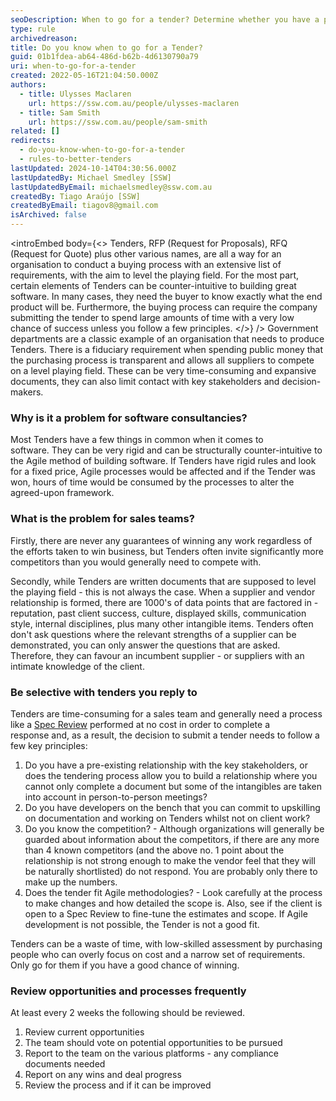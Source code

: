 ```yaml
---
seoDescription: When to go for a tender? Determine whether you have a pre-existing relationship with key stakeholders, know the competition, and if the tender fits Agile methodologies.
type: rule
archivedreason:
title: Do you know when to go for a Tender?
guid: 01b1fdea-ab64-486d-b62b-4d6130790a79
uri: when-to-go-for-a-tender
created: 2022-05-16T21:04:50.000Z
authors:
  - title: Ulysses Maclaren
    url: https://ssw.com.au/people/ulysses-maclaren
  - title: Sam Smith
    url: https://ssw.com.au/people/sam-smith
related: []
redirects:
  - do-you-know-when-to-go-for-a-tender
  - rules-to-better-tenders
lastUpdated: 2024-10-14T04:30:56.000Z
lastUpdatedBy: Michael Smedley [SSW]
lastUpdatedByEmail: michaelsmedley@ssw.com.au
createdBy: Tiago Araújo [SSW]
createdByEmail: tiagov8@gmail.com
isArchived: false
---
```


<introEmbed
  body={<>
Tenders, RFP (Request for Proposals), RFQ (Request for Quote) plus other various names, are all a way for an organisation to conduct a buying process with an extensive list of requirements, with the aim to level the playing field. For the most part, certain elements of Tenders can be counter-intuitive to building great software. In many cases, they need the buyer to know exactly what the end product will be. Furthermore, the buying process can require the company submitting the tender to spend large amounts of time with a very low chance of success unless you follow a few principles.
  </>}
/>
Government departments are a classic example of an organisation that needs to produce Tenders. There is a fiduciary requirement when spending public money that the purchasing process is transparent and allows all suppliers to compete on a level playing field. These can be very time-consuming and expansive documents, they can also limit contact with key stakeholders and decision-makers.

### Why is it a problem for software consultancies?

Most Tenders have a few things in common when it comes to software. They can be very rigid and can be structurally counter-intuitive to the Agile method of building software. If Tenders have rigid rules and look for a fixed price, Agile processes would be affected and if the Tender was won, hours of time would be consumed by the processes to alter the agreed-upon framework.

### What is the problem for sales teams?

Firstly, there are never any guarantees of winning any work regardless of the efforts taken to win business, but Tenders often invite significantly more competitors than you would generally need to compete with.

Secondly, while Tenders are written documents that are supposed to level the playing field - this is not always the case. When a supplier and vendor relationship is formed, there are 1000's of data points that are factored in - reputation, past client success, culture, displayed skills, communication style, internal disciplines, plus many other intangible items. Tenders often don't ask questions where the relevant strengths of a supplier can be demonstrated, you can only answer the questions that are asked. Therefore, they can favour an incumbent supplier - or suppliers with an intimate knowledge of the client.

### Be selective with tenders you reply to

Tenders are time-consuming for a sales team and generally need a process like a [Spec Review](/rules-to-better-specification-reviews) performed at no cost in order to complete a response and, as a result, the decision to submit a tender needs to follow a few key principles:

1. Do you have a pre-existing relationship with the key stakeholders, or does the tendering process allow you to build a relationship where you cannot only complete a document but some of the intangibles are taken into account in person-to-person meetings?
2. Do you have developers on the bench that you can commit to upskilling on documentation and working on Tenders whilst not on client work?
3. Do you know the competition? - Although organizations will generally be guarded about information about the competitors, if there are any more than 4 known competitors (and the above no. 1 point about the relationship is not strong enough to make the vendor feel that they will be naturally shortlisted) do not respond. You are probably only there to make up the numbers.
4. Does the tender fit Agile methodologies? - Look carefully at the process to make changes and how detailed the scope is. Also, see if the client is open to a Spec Review to fine-tune the estimates and scope. If Agile development is not possible, the Tender is not a good fit.

Tenders can be a waste of time, with low-skilled assessment by purchasing people who can overly focus on cost and a narrow set of requirements. Only go for them if you have a good chance of winning.

### Review opportunities and processes frequently

At least every 2 weeks the following should be reviewed.
1. Review current opportunities
2. The team should vote on potential opportunities to be pursued
3. Report to the team on the various platforms - any compliance documents needed
4. Report on any wins and deal progress
5. Review the process and if it can be improved
